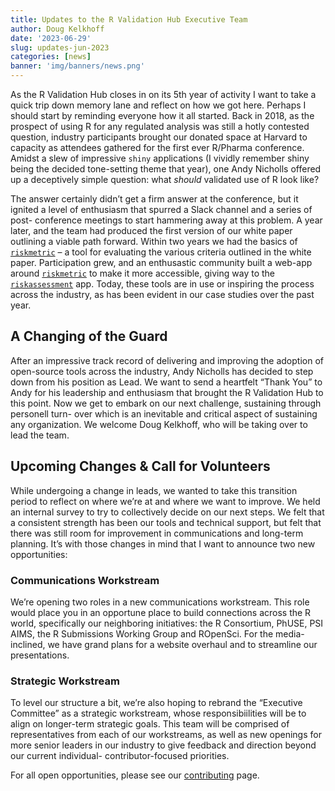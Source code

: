```yaml
---
title: Updates to the R Validation Hub Executive Team
author: Doug Kelkhoff
date: '2023-06-29'
slug: updates-jun-2023
categories: [news]
banner: 'img/banners/news.png'
---
```


As the R Validation Hub closes in on its 5th year of activity I want to take
a quick trip down memory lane and reflect on how we got here. Perhaps I should
start by reminding everyone how it all started. Back in 2018, as the prospect
of using R for any regulated analysis was still a hotly contested question,
industry participants brought our donated space at Harvard to capacity as
attendees gathered for the first ever R/Pharma conference. Amidst a slew of
impressive `shiny` applications (I vividly remember shiny being the decided
tone-setting theme that year), one Andy Nicholls offered up a deceptively
simple question: what _should_ validated use of R look like?

The answer certainly didn't get a firm answer at the conference, but it
ignited a level of enthusiasm that spurred a Slack channel and a series of post-
conference meetings to start hammering away at this problem. A year later, and
the team had produced the first version of our white paper outlining a viable
path forward. Within two years we had the basics of 
[`riskmetric`](https://github.com/pharmar/riskmetric) -- a tool for evaluating
the various criteria outlined in the white paper. Participation grew, and an 
enthusastic community built a web-app around 
[`riskmetric`](https://github.com/pharmar/riskmetric) to make it more 
accessible, giving way to the
[`riskassessment`](https://github.com/pharmar/riskassessment) app. Today, 
these tools are in use or inspiring the process across the industry, as has 
been evident in our case studies over the past year.

## A Changing of the Guard

After an impressive track record of delivering and improving the adoption of
open-source tools across the industry, Andy Nicholls has decided to step down
from his position as Lead. We want to send a heartfelt "Thank You" to Andy for
his leadership and enthusiasm that brought the R Validation Hub to this point.
Now we get to embark on our next challenge, sustaining through personell turn-
over which is an inevitable and critical aspect of sustaining any organization.
We welcome Doug Kelkhoff, who will be taking over to lead the team.

## Upcoming Changes & Call for Volunteers

While undergoing a change in leads, we wanted to take this transition period to
reflect on where we're at and where we want to improve. We held an internal
survey to try to collectively decide on our next steps. We felt that a
consistent strength has been our tools and technical support, but felt that
there was still room for improvement in communications and long-term planning.
It's with those changes in mind that I want to announce two new opportunities:

### Communications Workstream

We're opening two roles in a new communications workstream. This role would
place you in an opportune place to build connections across the R world,
specifically our neighboring initiatives: the R Consortium, PhUSE, PSI AIMS, the
R Submissions Working Group and ROpenSci. For the media-inclined, we have grand
plans for a website overhaul and to streamline our presentations.

### Strategic Workstream

To level our structure a bit, we're also hoping to rebrand the "Executive
Committee" as a strategic workstream, whose responsibiilities will be to align
on longer-term strategic goals. This team will be comprised of representatives
from each of our workstreams, as well as new openings for more senior leaders
in our industry to give feedback and direction beyond our current individual-
contributor-focused priorities.

For all open opportunities, please see our [contributing](/contribute) page.